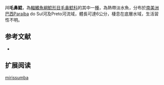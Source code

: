 {{Speciesbox
| name = 川毛鼻鯰
| image = 
| image_width = 
| status = NE
| status_system = IUCN3.1
| genus = Trichomycterus
| species = mirissumba
| authority = [[Costa|Costa]], 1992
| synonyms = 
}}

'''川毛鼻鯰'''，為[[輻鰭魚綱|輻鰭魚綱]][[鯰形目|鯰形目]][[毛鼻鯰科|毛鼻鯰科]]的其中一[[種|種]]，為熱帶淡水魚，分布於[[南美洲|南美洲]][[巴西|巴西]]Paraíba do Sul河及Preto河流域，體長可達6公分，棲息在底層水域，生活習性不明。

==参考文献==
*{{FishBase_species|genus=Trichomycterus|species|mirissumba|year=2014|month=11}}

== 扩展阅读 ==
{{refbegin}}
{{wikispecies-inline|Trichomycterus mirissumba|川毛鼻鯰}}
{{refend}}
{{Taxonbar|from=Q5515046}}

[[Category:毛鼻鯰属|mirissumba]]


{{鯰形目小作品}}